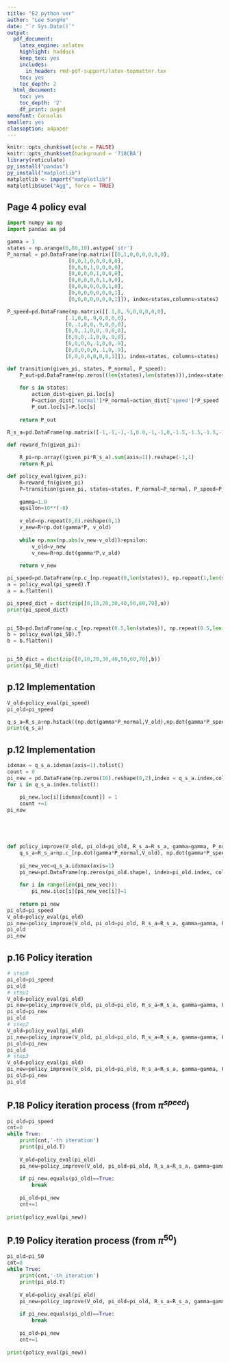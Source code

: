 ```yaml
---
title: "E2 python ver"
author: "Lee SungHo"
date: "`r Sys.Date()`"
output:
  pdf_document:
    latex_engine: xelatex
    highlight: haddock
    keep_tex: yes
    includes:
      in_header: rmd-pdf-support/latex-topmatter.tex
    toc: yes
    toc_depth: 2
  html_document:
    toc: yes
    toc_depth: '2'
    df_print: paged
monofont: Consolas
smaller: yes
classoption: a4paper
---
```


```r
knitr::opts_chunk$set(echo = FALSE)
knitr::opts_chunk$set(background = '718CBA')
library(reticulate)
py_install("pandas")
py_install("matplotlib")
matplotlib <- import("matplotlib")
matplotlib$use("Agg", force = TRUE)
```

\newpage
## Page 4 policy eval 
```python
import numpy as np
import pandas as pd

gamma = 1
states = np.arange(0,80,10).astype('str')
P_normal = pd.DataFrame(np.matrix([[0,1,0,0,0,0,0,0],
                    [0,0,1,0,0,0,0,0],
                    [0,0,0,1,0,0,0,0],
                    [0,0,0,0,1,0,0,0],
                    [0,0,0,0,0,1,0,0],
                    [0,0,0,0,0,0,1,0],
                    [0,0,0,0,0,0,0,1],
                    [0,0,0,0,0,0,0,1]]), index=states,columns=states)

P_speed=pd.DataFrame(np.matrix([[.1,0,.9,0,0,0,0,0],
                   [.1,0,0,.9,0,0,0,0],
                   [0,.1,0,0,.9,0,0,0],
                   [0,0,.1,0,0,.9,0,0],
                   [0,0,0,.1,0,0,.9,0],
                   [0,0,0,0,.1,0,0,.9],
                   [0,0,0,0,0,.1,0,.9],
                   [0,0,0,0,0,0,0,1]]), index=states, columns=states)

def transition(given_pi, states, P_normal, P_speed):
    P_out=pd.DataFrame(np.zeros((len(states),len(states))),index=states, columns=states)
    
    for s in states:
        action_dist=given_pi.loc[s]
        P=action_dist['normal']*P_normal+action_dist['speed']*P_speed
        P_out.loc[s]=P.loc[s]
        
    return P_out

R_s_a=pd.DataFrame(np.matrix([-1,-1,-1,-1,0.0,-1,-1,0,-1.5,-1.5,-1.5,-1.5,-0.5,-1.5,-1.5,0]).reshape(len(states),2,order='F'),columns=['normal','speed'],index=states)

def reward_fn(given_pi):
    
    R_pi=np.array((given_pi*R_s_a).sum(axis=1)).reshape(-1,1)
    return R_pi

def policy_eval(given_pi):
    R=reward_fn(given_pi)
    P=transition(given_pi, states=states, P_normal=P_normal, P_speed=P_speed)
    
    gamma=1.0
    epsilon=10**(-8)
    
    v_old=np.repeat(0,8).reshape(8,1)
    v_new=R+np.dot(gamma*P, v_old)
    
    while np.max(np.abs(v_new-v_old))>epsilon:
        v_old=v_new
        v_new=R+np.dot(gamma*P,v_old)
        
    return v_new

pi_speed=pd.DataFrame(np.c_[np.repeat(0,len(states)), np.repeat(1,len(states))],index=states, columns=['normal','speed'])
a = policy_eval(pi_speed).T
a = a.flatten()

pi_speed_dict = dict(zip([0,10,20,30,40,50,60,70],a)) 
print(pi_speed_dict)


pi_50=pd.DataFrame(np.c_[np.repeat(0.5,len(states)), np.repeat(0.5,len(states))],index=states, columns=['normal','speed'])
b = policy_eval(pi_50).T
b = b.flatten()


pi_50_dict = dict(zip([0,10,20,30,40,50,60,70],b)) 
print(pi_50_dict)


```



\newpage

## p.12 Implementation

```python

V_old=policy_eval(pi_speed)
pi_old=pi_speed

q_s_a=R_s_a+np.hstack((np.dot(gamma*P_normal,V_old),np.dot(gamma*P_speed,V_old)))
print(q_s_a)

```

## p.12 Implementation

```python

idxmax = q_s_a.idxmax(axis=1).tolist()
count = 0
pi_new = pd.DataFrame(np.zeros(16).reshape(8,2),index = q_s_a.index,columns = q_s_a.columns)
for i in q_s_a.index.tolist():
    
    pi_new.loc[i][idxmax[count]] = 1
    count +=1
pi_new





def policy_improve(V_old, pi_old=pi_old, R_s_a=R_s_a, gamma=gamma, P_normal=P_normal, P_speed=P_speed):
    q_s_a=R_s_a+np.c_[np.dot(gamma*P_normal,V_old), np.dot(gamma*P_speed, V_old)]
    
    pi_new_vec=q_s_a.idxmax(axis=1)
    pi_new=pd.DataFrame(np.zeros(pi_old.shape), index=pi_old.index, columns=pi_old.columns)
    
    for i in range(len(pi_new_vec)):
        pi_new.iloc[i][pi_new_vec[i]]=1
        
    return pi_new
pi_old=pi_speed
V_old=policy_eval(pi_old)
pi_new=policy_improve(V_old, pi_old=pi_old, R_s_a=R_s_a, gamma=gamma, P_normal=P_normal, P_speed=P_speed)
pi_old
pi_new
```


\newpage

## p.16 Policy iteration

```python
# step0
pi_old=pi_speed
pi_old
# step1
V_old=policy_eval(pi_old)
pi_new=policy_improve(V_old, pi_old=pi_old, R_s_a=R_s_a, gamma=gamma, P_normal=P_normal, P_speed=P_speed)
pi_old=pi_new
pi_old
# step2
V_old=policy_eval(pi_old)
pi_new=policy_improve(V_old, pi_old=pi_old, R_s_a=R_s_a, gamma=gamma, P_normal=P_normal, P_speed=P_speed)
pi_old=pi_new
pi_old
# step3
V_old=policy_eval(pi_old)
pi_new=policy_improve(V_old, pi_old=pi_old, R_s_a=R_s_a, gamma=gamma, P_normal=P_normal, P_speed=P_speed)
pi_old=pi_new
pi_old
```

\newpage

## P.18 Policy iteration process (from $\pi^{speed}$)

```python
pi_old=pi_speed
cnt=0
while True:
    print(cnt,'-th iteration')
    print(pi_old.T)
    
    V_old=policy_eval(pi_old)
    pi_new=policy_improve(V_old, pi_old=pi_old, R_s_a=R_s_a, gamma=gamma, P_normal=P_normal, P_speed=P_speed)
    
    if pi_new.equals(pi_old)==True:
        break
    
    pi_old=pi_new
    cnt+=1
    
print(policy_eval(pi_new))
```

\newpage

## P.19 Policy iteration process (from $\pi^{50}$)

```python
pi_old=pi_50
cnt=0
while True:
    print(cnt,'-th iteration')
    print(pi_old.T)
    
    V_old=policy_eval(pi_old)
    pi_new=policy_improve(V_old, pi_old=pi_old, R_s_a=R_s_a, gamma=gamma, P_normal=P_normal, P_speed=P_speed)
    
    if pi_new.equals(pi_old)==True:
        break
    
    pi_old=pi_new
    cnt+=1
    
print(policy_eval(pi_new))
```
